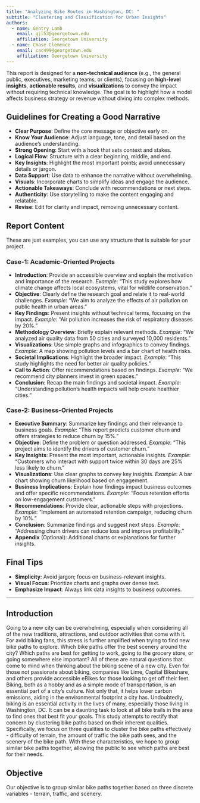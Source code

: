 ```yaml
---
title: "Analyzing Bike Routes in Washington, DC: "
subtitle: "Clustering and Classification for Urban Insights"
authors:
  - name: Gentry Lamb
    email: gjl53@georgetown.edu
    affiliation: Georgetown University
  - name: Chase Clemence 
    email: cac499@georgetown.edu
    affiliation: Georgetown University
---
```


This report is designed for a **non-technical audience** (e.g., the general public, executives, marketing teams, or clients), focusing on **high-level insights**, **actionable results**, and **visualizations** to convey the impact without requiring technical knowledge. The goal is to highlight how a model affects business strategy or revenue without diving into complex methods.

## Guidelines for Creating a Good Narrative

- **Clear Purpose**: Define the core message or objective early on.
- **Know Your Audience**: Adjust language, tone, and detail based on the audience’s understanding.
- **Strong Opening**: Start with a hook that sets context and stakes.
- **Logical Flow**: Structure with a clear beginning, middle, and end.
- **Key Insights**: Highlight the most important points; avoid unnecessary details or jargon.
- **Data Support**: Use data to enhance the narrative without overwhelming.
- **Visuals**: Incorporate charts to simplify ideas and engage the audience.
- **Actionable Takeaways**: Conclude with recommendations or next steps.
- **Authenticity**: Use storytelling to make the content engaging and relatable.
- **Revise**: Edit for clarity and impact, removing unnecessary content.
  
## Report Content

These are just examples, you can use any structure that is suitable for your project.

### Case-1: Academic-Oriented Projects

- **Introduction**: Provide an accessible overview and explain the motivation and importance of the research.
   *Example*: "This study explores how climate change affects local ecosystems, vital for wildlife conservation."
- **Objective**: Clearly define the research goal and relate it to real-world challenges.
   *Example*: "We aim to analyze the effects of air pollution on public health in urban areas."
- **Key Findings**: Present insights without technical terms, focusing on the impact.
   *Example*: "Air pollution increases the risk of respiratory diseases by 20%."
- **Methodology Overview**: Briefly explain relevant methods.
   *Example*: "We analyzed air quality data from 50 cities and surveyed 10,000 residents."
- **Visualizations**: Use simple graphs and infographics to convey findings.
   *Example*: A map showing pollution levels and a bar chart of health risks.
- **Societal Implications**: Highlight the broader impact.
   *Example*: "This study highlights the need for better air quality policies."
- **Call to Action**: Offer recommendations based on findings.
   *Example*: "We recommend city planners invest in green spaces."
- **Conclusion**: Recap the main findings and societal impact.
   *Example*: "Understanding pollution's health impacts will help create healthier cities."

### Case-2: Business-Oriented Projects

- **Executive Summary**: Summarize key findings and their relevance to business goals.
   *Example*: "This report predicts customer churn and offers strategies to reduce churn by 15%."
- **Objective**: Define the problem or question addressed.
   *Example*: "This project aims to identify the drivers of customer churn."
- **Key Insights**: Present the most important, actionable insights.
   *Example*: "Customers who interact with support twice within 30 days are 25% less likely to churn."
- **Visualizations**: Use clear graphs to convey key insights.
   *Example*: A bar chart showing churn likelihood based on engagement.
- **Business Implications**: Explain how findings impact business outcomes and offer specific recommendations.
   *Example*: "Focus retention efforts on low-engagement customers."
- **Recommendations**: Provide clear, actionable steps with projections.
   *Example*: "Implement an automated retention campaign, reducing churn by 10%."
- **Conclusion**: Summarize findings and suggest next steps.
   *Example*: "Addressing churn drivers can reduce loss and improve profitability."
- **Appendix** (Optional): Additional charts or explanations for further insights.

## Final Tips

- **Simplicity**: Avoid jargon; focus on business-relevant insights.
- **Visual Focus**: Prioritize charts and graphs over dense text.
- **Emphasize Impact**: Always link data insights to business outcomes.

---------------------------------------------------------------------------------------------------

## Introduction

Going to a new city can be overwhelming, especially when considering all of the new traditions, attractions, and outdoor activities that come with it. For avid biking fans, this stress is further amplified when trying to find new bike paths to explore. Which bike paths offer the best scenery around the city? Which paths are best for getting to work, going to the grocery store, or going somewhere else important? All of these are natural questions that come to mind when thinking about the biking scene of a new city. Even for those not passionate about biking, companies like Lime, Capital Bikeshare, and others provide accessible eBikes for those looking to get off their feet. Biking, both as a hobby and as a simple mode of transportation, is an essential part of a city's culture. Not only that, it helps lower carbon emissions, aiding in the environmental footprint a city has. Undoubtedly, biking is an essential activity in the lives of many, especially those living in Washington, DC. It can be a daunting task to look at all bike trails in the area to find ones that best fit your goals. This study attempts to rectify that concern by clustering bike paths based on their inherent qualities. Specifically, we focus on three qualities to cluster the bike paths effectively - difficulty of terrain, the amount of traffic the bike path sees, and the scenery of the bike path. With these characteristics, we hope to group similar bike paths together, allowing the public to see which paths are best for their needs.

## Objective 

Our objective is to group similar bike paths together based on three discrete variables - terrain, traffic, and scenery.